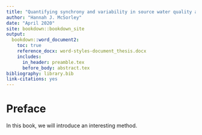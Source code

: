 ```yaml
--- 
title: "Quantifying synchrony and variability in source water quality across a relatively undisturbed nested catchment: contibutions to characterizing a protected water supply area to better understand how forest management strategies influence drinking water treatability and outcomes"
author: "Hannah J. McSorley"
date: "April 2020"
site: bookdown::bookdown_site
output:
  bookdown::word_document2:
    toc: true
    reference_docx: word-styles-document_thesis.docx
    includes:
      in_header: preamble.tex
      before_body: abstract.tex
bibliography: library.bib 
link-citations: yes
---
```



# Preface {-}

In this book, we will introduce an interesting
method.